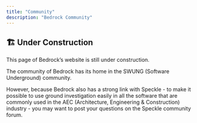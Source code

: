 ```yaml
---
title: "Community"
description: "Bedrock Community"
---
```


::: {.callout-caution}

## 🏗️ Under Construction

This page of Bedrock's website is still under construction.

:::

The community of Bedrock has its home in the SWUNG (Software Underground) community.

However, because Bedrock also has a strong link with Speckle - to make it possible to use ground investigation easily in all the software that are commonly used in the AEC (Architecture, Engineering & Construction) industry - you may want to post your questions on the Speckle community forum.
